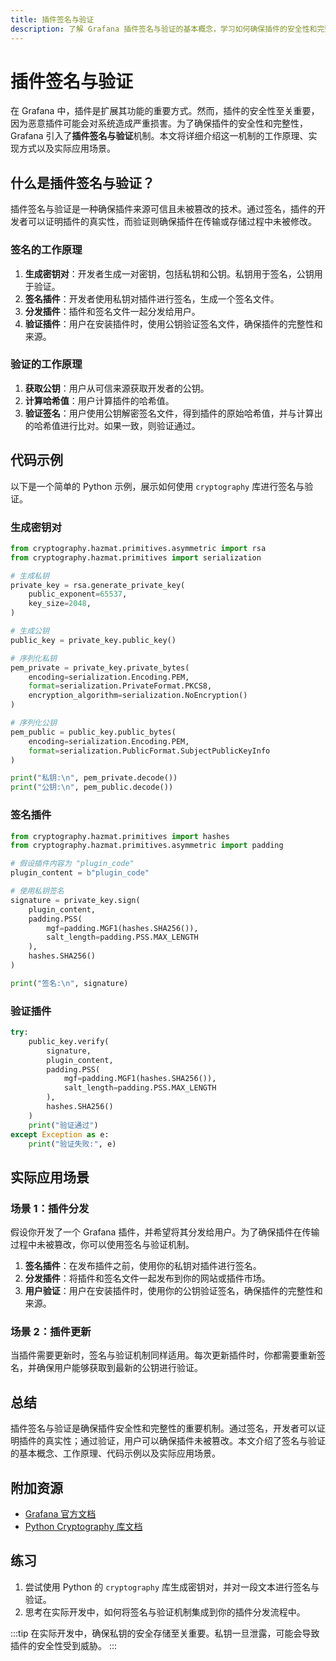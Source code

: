 ```yaml
---
title: 插件签名与验证
description: 了解 Grafana 插件签名与验证的基本概念，学习如何确保插件的安全性和完整性。
---
```


# 插件签名与验证

在 Grafana 中，插件是扩展其功能的重要方式。然而，插件的安全性至关重要，因为恶意插件可能会对系统造成严重损害。为了确保插件的安全性和完整性，Grafana 引入了**插件签名与验证**机制。本文将详细介绍这一机制的工作原理、实现方式以及实际应用场景。

## 什么是插件签名与验证？

插件签名与验证是一种确保插件来源可信且未被篡改的技术。通过签名，插件的开发者可以证明插件的真实性，而验证则确保插件在传输或存储过程中未被修改。

### 签名的工作原理

1. **生成密钥对**：开发者生成一对密钥，包括私钥和公钥。私钥用于签名，公钥用于验证。
2. **签名插件**：开发者使用私钥对插件进行签名，生成一个签名文件。
3. **分发插件**：插件和签名文件一起分发给用户。
4. **验证插件**：用户在安装插件时，使用公钥验证签名文件，确保插件的完整性和来源。

### 验证的工作原理

1. **获取公钥**：用户从可信来源获取开发者的公钥。
2. **计算哈希值**：用户计算插件的哈希值。
3. **验证签名**：用户使用公钥解密签名文件，得到插件的原始哈希值，并与计算出的哈希值进行比对。如果一致，则验证通过。

## 代码示例

以下是一个简单的 Python 示例，展示如何使用 `cryptography` 库进行签名与验证。

### 生成密钥对

```python
from cryptography.hazmat.primitives.asymmetric import rsa
from cryptography.hazmat.primitives import serialization

# 生成私钥
private_key = rsa.generate_private_key(
    public_exponent=65537,
    key_size=2048,
)

# 生成公钥
public_key = private_key.public_key()

# 序列化私钥
pem_private = private_key.private_bytes(
    encoding=serialization.Encoding.PEM,
    format=serialization.PrivateFormat.PKCS8,
    encryption_algorithm=serialization.NoEncryption()
)

# 序列化公钥
pem_public = public_key.public_bytes(
    encoding=serialization.Encoding.PEM,
    format=serialization.PublicFormat.SubjectPublicKeyInfo
)

print("私钥:\n", pem_private.decode())
print("公钥:\n", pem_public.decode())
```

### 签名插件

```python
from cryptography.hazmat.primitives import hashes
from cryptography.hazmat.primitives.asymmetric import padding

# 假设插件内容为 "plugin_code"
plugin_content = b"plugin_code"

# 使用私钥签名
signature = private_key.sign(
    plugin_content,
    padding.PSS(
        mgf=padding.MGF1(hashes.SHA256()),
        salt_length=padding.PSS.MAX_LENGTH
    ),
    hashes.SHA256()
)

print("签名:\n", signature)
```

### 验证插件

```python
try:
    public_key.verify(
        signature,
        plugin_content,
        padding.PSS(
            mgf=padding.MGF1(hashes.SHA256()),
            salt_length=padding.PSS.MAX_LENGTH
        ),
        hashes.SHA256()
    )
    print("验证通过")
except Exception as e:
    print("验证失败:", e)
```

## 实际应用场景

### 场景 1：插件分发

假设你开发了一个 Grafana 插件，并希望将其分发给用户。为了确保插件在传输过程中未被篡改，你可以使用签名与验证机制。

1. **签名插件**：在发布插件之前，使用你的私钥对插件进行签名。
2. **分发插件**：将插件和签名文件一起发布到你的网站或插件市场。
3. **用户验证**：用户在安装插件时，使用你的公钥验证签名，确保插件的完整性和来源。

### 场景 2：插件更新

当插件需要更新时，签名与验证机制同样适用。每次更新插件时，你都需要重新签名，并确保用户能够获取到最新的公钥进行验证。

## 总结

插件签名与验证是确保插件安全性和完整性的重要机制。通过签名，开发者可以证明插件的真实性；通过验证，用户可以确保插件未被篡改。本文介绍了签名与验证的基本概念、工作原理、代码示例以及实际应用场景。

## 附加资源

- [Grafana 官方文档](https://grafana.com/docs/)
- [Python Cryptography 库文档](https://cryptography.io/en/latest/)

## 练习

1. 尝试使用 Python 的 `cryptography` 库生成密钥对，并对一段文本进行签名与验证。
2. 思考在实际开发中，如何将签名与验证机制集成到你的插件分发流程中。

:::tip
在实际开发中，确保私钥的安全存储至关重要。私钥一旦泄露，可能会导致插件的安全性受到威胁。
:::